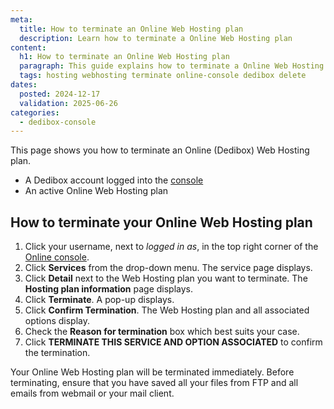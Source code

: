 ```yaml
---
meta:
  title: How to terminate an Online Web Hosting plan
  description: Learn how to terminate a Online Web Hosting plan
content:
  h1: How to terminate an Online Web Hosting plan
  paragraph: This guide explains how to terminate a Online Web Hosting plan
  tags: hosting webhosting terminate online-console dedibox delete
dates:
  posted: 2024-12-17
  validation: 2025-06-26
categories:
  - dedibox-console
---
```


This page shows you how to terminate an Online (Dedibox) Web Hosting plan.

<Macro id="requirements" />

- A Dedibox account logged into the [console](https://console.online.net)
- An active Online Web Hosting plan

## How to terminate your Online Web Hosting plan

1. Click your username, next to _logged in as_, in the top right corner of the [Online console](https://console.online.net/).
2. Click **Services** from the drop-down menu. The service page displays.
3. Click **Detail** next to the Web Hosting plan you want to terminate. The **Hosting plan information** page displays.
4. Click **Terminate**. A pop-up displays.
5. Click **Confirm Termination**. The Web Hosting plan and all associated options display.
6. Check the **Reason for termination** box which best suits your case.
7. Click **TERMINATE THIS SERVICE AND OPTION ASSOCIATED** to confirm the termination.

<Message type="important">
Your Online Web Hosting plan will be terminated immediately.
Before terminating, ensure that you have saved all your files from FTP and all emails from webmail or your mail client.
</Message>
